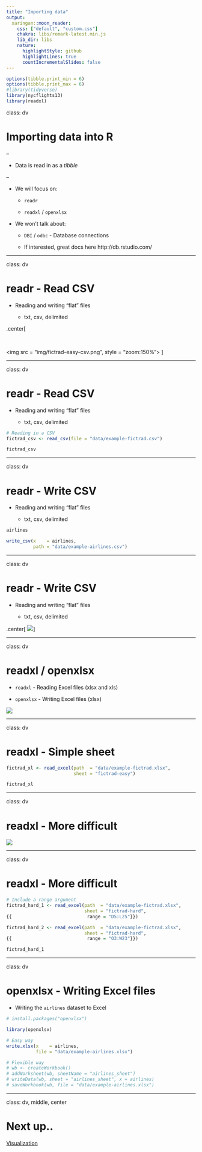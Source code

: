 ```yaml
---
title: "Importing data"
output:
  xaringan::moon_reader:
    css: ["default", "custom.css"]
    chakra: libs/remark-latest.min.js
    lib_dir: libs
    nature:
      highlightStyle: github
      highlightLines: true
      countIncrementalSlides: false
---
```


```r
options(tibble.print_min = 6)
options(tibble.print_max = 6)
#library(tidyverse)
library(nycflights13)
library(readxl)

```


class: dv

# Importing data into R

--

* Data is read in as a _tibble_

--

* We will focus on:

  * `readr`
  
  * `readxl` / `openxlsx`
  
* We won't talk about:

  * `DBI` / `odbc` - Database connections
  
  * If interested, great docs here http://db.rstudio.com/

---

class: dv

# readr - Read CSV

* Reading and writing "flat" files

  * txt, csv, delimited
  
.center[

<br>

<img src = "img/fictrad-easy-csv.png", style = "zoom:150%"></img>
]

---

class: dv

# readr - Read CSV

* Reading and writing "flat" files

  * txt, csv, delimited

```r
# Reading in a CSV
fictrad_csv <- read_csv(file = "data/example-fictrad.csv")

fictrad_csv
```

---

class: dv

# readr - Write CSV

* Reading and writing "flat" files

  * txt, csv, delimited

```r
airlines
```

```r
write_csv(x    = airlines, 
          path = "data/example-airlines.csv")
```

---

class: dv

# readr - Write CSV

* Reading and writing "flat" files

  * txt, csv, delimited

.center[
![](img/airlines.PNG)
]


---

class: dv

# readxl / openxlsx

* `readxl` - Reading Excel files (xlsx and xls)

* `openxlsx` - Writing Excel files (xlsx)

![](./img/fictrad-easy.png)

---

class: dv

# readxl - Simple sheet

```r
fictrad_xl <- read_excel(path  = "data/example-fictrad.xlsx",
                         sheet = "fictrad-easy")

fictrad_xl
```

---

class: dv

# readxl - More difficult

![](./img/fictrad-seriously-dude.png)

---

class: dv

# readxl - More difficult

```r
# Include a range argument
fictrad_hard_1 <- read_excel(path  = "data/example-fictrad.xlsx",
                             sheet = "fictrad-hard",
{{                            range = "D5:L25"}})

fictrad_hard_2 <- read_excel(path  = "data/example-fictrad.xlsx",
                             sheet = "fictrad-hard",
{{                            range = "O3:W23"}})

fictrad_hard_1
```

---

class: dv

# openxlsx - Writing Excel files

* Writing the `airlines` dataset to Excel

```r
# install.packages("openxlsx")

library(openxlsx)

# Easy way
write.xlsx(x    = airlines, 
           file = "data/example-airlines.xlsx")

# Flexible way
# wb <- createWorkbook()          
# addWorksheet(wb, sheetName = "airlines_sheet")
# writeData(wb, sheet = "airlines_sheet", x = airlines)
# saveWorkbook(wb, file = "data/example-airlines.xlsx")
```

---

class: dv, middle, center

# Next up..

[Visualization](./4-visualize.html)

